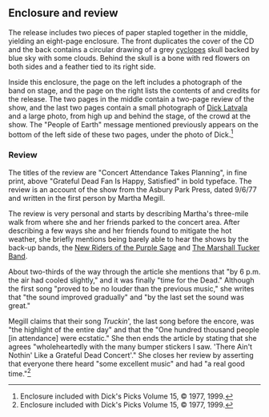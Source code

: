 
==Enclosure and review==

The release includes two pieces of paper stapled together in the middle, yielding an eight-page enclosure.  The front duplicates the cover of the CD and the back contains a circular drawing of a grey [[Cyclopes|cyclopes]] skull backed by blue sky with some clouds.  Behind the skull is a bone with red flowers on both sides and a feather tied to its right side.

Inside this enclosure, the page on the left includes a photograph of the band on stage, and the page on the right lists the contents of and credits for the release.  The two pages in the middle contain a two-page review of the show, and the last two pages contain a small photograph of [[Dick Latvala]] and a large photo, from high up and behind the stage, of the crowd at the show.  The "People of Earth" message mentioned previously appears on the bottom of the left side of these two pages, under the photo of Dick.<ref>Enclosure included with Dick's Picks Volume 15, &copy; 1977, 1999.</ref>

===Review===

The titles of the review are "Concert Attendance Takes Planning", in fine print, above "Grateful Dead Fan Is Happy, Satisfied" in bold typeface.  The review is an account of the show from the Asbury Park Press, dated 9/6/77 and written in the first person by Martha Megill.

The review is very personal and starts by describing Martha's three-mile walk from where she and her friends parked to the concert area.  After describing a few ways she and her friends found to mitigate the hot weather, she briefly mentions being barely able to hear the shows by the back-up bands, the [[New Riders of the Purple Sage]] and [[The Marshall Tucker Band]].

About two-thirds of the way through the article she mentions that "by 6 p.m. the air had cooled slightly," and it was finally "time for the Dead."  Although the first song "proved to be no louder than the previous music," she writes that "the sound improved gradually" and "by the last set the sound was great."

Megill claims that their song ''Truckin''', the last song before the encore, was "the highlight of the entire day" and that the "One hundred thousand people [in attendance] were ecstatic."  She then ends the article by stating that she agrees "wholeheartedly with the many bumper stickers I saw.  'There Ain't Nothin' Like a Grateful Dead Concert'."  She closes her review by asserting that everyone there heard "some excellent music" and had "a real good time."<ref>Enclosure included with Dick's Picks Volume 15, &copy; 1977, 1999.</ref>

